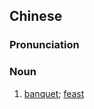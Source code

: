 ==Chinese==
{{zh-forms}}

===Pronunciation===
{{zh-pron
|m=jiǔzuò
|cat=n
}}

===Noun===
{{zh-noun}}

# [[banquet]]; [[feast]]